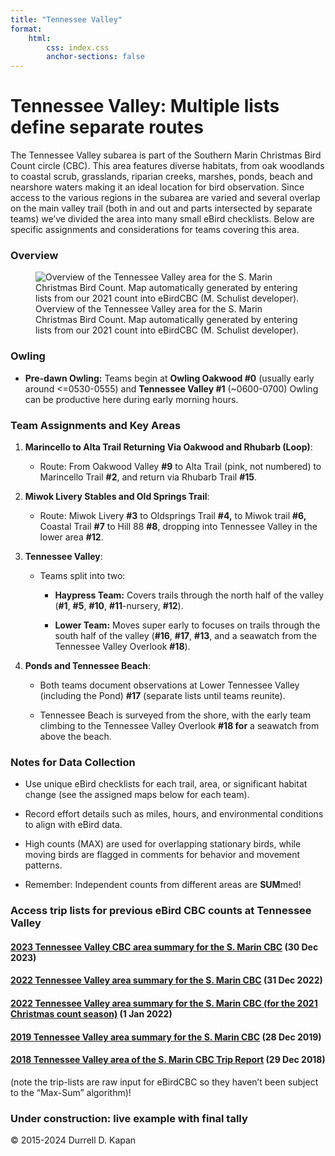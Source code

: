 ```yaml
---
title: "Tennessee Valley"
format: 
    html:
        css: index.css
        anchor-sections: false
---
```


# Tennessee Valley: Multiple lists define separate routes

The Tennessee Valley subarea is part of the Southern Marin Christmas Bird Count circle (CBC). This area features diverse habitats, from oak woodlands to coastal scrub, grasslands, riparian creeks, marshes, ponds, beach and nearshore waters making it an ideal location for bird observation. Since access to the various regions in the subarea are varied and several overlap on the main valley trail (both in and out and parts intersected by separate teams) we've divided the area into many small eBird checklists. Below are specific assignments and considerations for teams covering this area.

### Overview

![Overview of the Tennessee Valley area for the S. Marin Christmas Bird Count. Map automatically generated by entering lists from our 2021 count into eBirdCBC (M. Schulist developer).](images/tennesseevalley.jpg)

### Owling

-   **Pre-dawn Owling:** Teams begin at **Owling Oakwood #0** (usually early around \<=0530-0555) and **Tennessee Valley #1** (\~0600-0700) Owling can be productive here during early morning hours.

### Team Assignments and Key Areas

1.  **Marincello to Alta Trail Returning Via Oakwood and Rhubarb (Loop)**:

    -   Route: From Oakwood Valley **#9** to Alta Trail (pink, not numbered) to Marincello Trail **#2**, and return via Rhubarb Trail **#15**.

2.  **Miwok Livery Stables and Old Springs Trail**:

    -   Route: Miwok Livery **#3** to Oldsprings Trail **#4,** to Miwok trail **#6,** Coastal Trail **#7** to Hill 88 **#8**, dropping into Tennessee Valley in the lower area **#12**.

3.  **Tennessee Valley**:

    -   Teams split into two:

        -   **Haypress Team:** Covers trails through the north half of the valley (**#1**, **#5**, **#10**, **#11**-nursery, **#12**).

        -   **Lower Team:** Moves super early to focuses on trails through the south half of the valley (**#16**, **#17**, **#13**, and a seawatch from the Tennessee Valley Overlook **#18**).

4.  **Ponds and Tennessee Beach**:

    -   Both teams document observations at Lower Tennessee Valley (including the Pond) **#17** (separate lists until teams reunite).

    -   Tennessee Beach is surveyed from the shore, with the early team climbing to the Tennessee Valley Overlook **#18 for** a seawatch from above the beach.

### Notes for Data Collection

-   Use unique eBird checklists for each trail, area, or significant habitat change (see the assigned maps below for each team).

-   Record effort details such as miles, hours, and environmental conditions to align with eBird data.

-   High counts (MAX) are used for overlapping stationary birds, while moving birds are flagged in comments for behavior and movement patterns.

-   Remember: Independent counts from different areas are **SUM**med!

### Access trip lists for previous eBird CBC counts at Tennessee Valley

#### [**2023 Tennessee Valley CBC area summary for the S. Marin CBC**](https://ebird.org/tripreport/188894) (30 Dec 2023)

#### [**2022 Tennessee Valley area summary for the S. Marin CBC**](https://ebird.org/tripreport/97379) (31 Dec 2022)

#### [**2022 Tennessee Valley area summary for the S. Marin CBC (for the 2021 Christmas count season)**](https://ebird.org/tripreport/27885) (1 Jan 2022)

#### [**2019 Tennessee Valley area summary for the S. Marin CBC**](https://ebird.org/tripreport/25399) (28 Dec 2019)

#### [**2018 Tennessee Valley area of the S. Marin CBC Trip Report**](https://ebird.org/tripreport/25402) (29 Dec 2018)

(note the trip-lists are raw input for eBirdCBC so they haven't been subject to the “Max-Sum” algorithm)!

### Under construction: live example with final tally

© 2015-2024 Durrell D. Kapan
